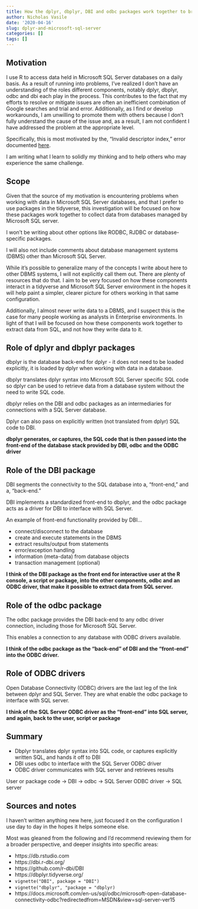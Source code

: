 ```yaml
---
title: How the dplyr, dbplyr, DBI and odbc packages work together to bring data stored in Microsoft SQL Server databases into R
author: Nicholas Vasile
date: '2020-04-16'
slug: dplyr-and-microsoft-sql-server
categories: []
tags: []
---
```


## Motivation

I use R to access data held in Microsoft SQL Server databases on a daily basis. As a result of running into problems, I've realized I don't have an understanding of the roles different components, notably dplyr, dbplyr, odbc and dbi each play in the process. This contributes to the fact that my efforts to resolve or mitigate issues are often an inefficient combination of Google searches and trial and error. Additionally, as I find or develop workarounds, I am unwilling to promote them with others because I don't fully understand the cause of the issue and, as a result, I am not confident I have addressed the problem at the appropriate level. 

Specifically, this is most motivated by the, "Invalid descriptor index," error documented [here](https://github.com/r-dbi/odbc/issues/309 ).

I am writing what I learn to solidly my thinking and to help others who may experience the same challenge.

## Scope

Given that the source of my motivation is encountering problems when working with data in Microsoft SQL Server databases, and that I prefer to use packages in the tidyverse, this investigation will be focused on how these packages work together to collect data from databases managed by Microsoft SQL server.

I won't be writing about other options like RODBC, RJDBC or database-specific packages.

I will also not include comments about database management systems (DBMS) other than Microsoft SQL Server.

While it's possible to generalize many of the concepts I write about here to other DBMS systems, I will not explicitly call them out. There are plenty of resources that do that. I aim to be very focused on how these components interact in a tidyverse and Microsoft SQL Server environment in the hopes it will help paint a simpler, clearer picture for others working in that same configuration.

Additionally, I almost never write data to a DBMS, and I suspect this is the case for many people working as analysts in Enterprise environments. In light of that I will be focused on how these components work together to extract data from SQL, and not how they write data to it.

## Role of dplyr and dbplyr packages

dbplyr is the database back-end for dplyr - it does not need to be loaded explicitly, it is loaded by dplyr when working with data in a database.

dbplyr translates dplyr syntax into Microsoft SQL Server specific SQL code so dplyr can be used to retrieve data from a database system without the need to write SQL code.

dbplyr relies on the DBI and odbc packages as an intermediaries for connections with a SQL Server database.

Dplyr can also pass on explicitly written (not translated from dplyr) SQL code to DBI.

**dbplyr generates, or captures, the SQL code that is then passed into the front-end of the database stack provided by DBI, odbc and the ODBC driver**

## Role of the DBI package

DBI segments the connectivity to the SQL database into a, "front-end," and a, "back-end."

DBI implements a standardized front-end to dbplyr, and the odbc package acts as a driver for DBI to interface with SQL Server.

An example of front-end functionality provided by DBI...

* connect/disconnect to the database
* create and execute statements in the DBMS
* extract results/output from statements
* error/exception handling
* information (meta-data) from database objects
* transaction management (optional)

**I think of the DBI package as the front end for interactive user at the R console, a script or package, into the other components, odbc and an ODBC driver, that make it possible to extract data from SQL server.**

## Role of the odbc package

The odbc package provides the DBI back-end to any odbc driver connection, including those for Microsoft SQL Server.

This enables a connection to any database with ODBC drivers available.

**I think of the odbc package as the "back-end" of DBI and the "front-end" into the ODBC driver.**

## Role of ODBC drivers

Open Database Connectivity (ODBC) drivers are the last leg of the link between dplyr and SQL Server. They are what enable the odbc package to interface with SQL server.

**I think of the SQL Server ODBC driver as the "front-end" into SQL server, and again, back to the user, script or package**

## Summary

* Dbplyr translates dplyr syntax into SQL code, or captures explicitly written SQL, and hands it off to DBI
* DBI uses odbc to interface with the SQL Server ODBC driver
* ODBC driver communicates with SQL server and retrieves results

User or package code -> DBI -> odbc -> SQL Server ODBC driver -> SQL server

## Sources and notes

I haven't written anything new here, just focused it on the configuration I use day to day in the hopes it helps someone else.

Most was gleaned from the following and I'd recommend reviewing them for a broader perspective, and deeper insights into specific areas:

* https://db.rstudio.com
* https://dbi.r-dbi.org/
* https://github.com/r-dbi/DBI
* https://dbplyr.tidyverse.org/
* `vignette("DBI", package = "DBI")`
* `vignette("dbplyr", "package = "dbplyr)`
* https://docs.microsoft.com/en-us/sql/odbc/microsoft-open-database-connectivity-odbc?redirectedfrom=MSDN&view=sql-server-ver15